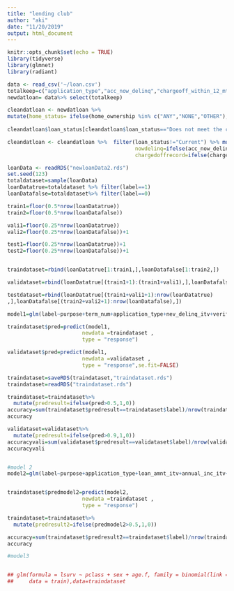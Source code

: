 ```yaml
---
title: "lending club"
author: "aki"
date: "11/20/2019"
output: html_document
---
```


```r
knitr::opts_chunk$set(echo = TRUE)
library(tidyverse)
library(glmnet)
library(radiant)
```

```r
data <- read_csv('~/loan.csv')
totalkeep=c("application_type","acc_now_delinq","chargeoff_within_12_mths","delinq_amnt","loan_amnt","funded_amnt","term","int_rate","grade","sub_grade","emp_length","home_ownership","annual_inc","verification_status","issue_d","loan_status","purpose","addr_state","delinq_2yrs","total_acc","pct_tl_nvr_dlq")
newdatloan= data%>% select(totalkeep)

cleandatloan <- newdatloan %>%
mutate(home_status= ifelse(home_ownership %in% c("ANY","NONE","OTHER"),"Unknown",home_ownership)) 
  
cleandatloan$loan_status[cleandatloan$loan_status=="Does not meet the credit policy. Status:Fully Paid"]="Fully Paid"

cleandatloan <- cleandatloan %>%  filter(loan_status!="Current") %>% mutate(label= ifelse(loan_status=="Fully Paid",1,0),      pastdelinq=ifelse(delinq_2yrs==0,0,ifelse(delinq_2yrs==1,1,2)),
                                         nowdelinq=ifelse(acc_now_delinq==0,0,1),
                                         chargedoffrecord=ifelse(chargeoff_within_12_mths==0,0,1))

loanData <- readRDS("newloanData2.rds")
set.seed(123)
totaldataset=sample(loanData)
loanDatatrue=totaldataset %>% filter(label==1)
loanDatafalse=totaldataset%>% filter(label==0)

train1=floor(0.5*nrow(loanDatatrue))
train2=floor(0.5*nrow(loanDatafalse))

vali1=floor(0.25*nrow(loanDatatrue))
vali2=floor(0.25*nrow(loanDatafalse))+1

test1=floor(0.25*nrow(loanDatatrue))+1
test2=floor(0.25*nrow(loanDatafalse))+1


traindataset=rbind(loanDatatrue[1:train1,],loanDatafalse[1:train2,])

validataset=rbind(loanDatatrue[(train1+1):(train1+vali1),],loanDatafalse[(train2+1):(train2+vali2),])

testdataset=rbind(loanDatatrue[(train1+vali1+1):nrow(loanDatatrue)
,],loanDatafalse[(train2+vali2+1):nrow(loanDatafalse),])

```


```r
model1=glm(label~purpose+term_num+application_type+nev_delinq_itv+verification_status+chargedoffrecord+home_status+pastdelinq+nowdelinq+total_acc_log+sub_grade+emp_length+home_status*emp_length,data=traindataset,family=binomial(link="logit"))

traindataset$pred=predict(model1, 
                        newdata =traindataset , 
                        type = "response")

validataset$pred=predict(model1, 
                        newdata =validataset , 
                        type = "response",se.fit=FALSE)

traindataset=saveRDS(traindataset,"traindataset.rds")
traindataset=readRDS("traindataset.rds")

traindataset=traindataset%>%
  mutate(predresult=ifelse(pred>0.5,1,0))
accuracy=sum(traindataset$predresult==traindataset$label)/nrow(traindataset)
accuracy 

validataset=validataset%>%
  mutate(predresult=ifelse(pred>0.9,1,0))
accuracyvali=sum(validataset$predresult==validataset$label)/nrow(validataset)
accuracyvali 


#model 2
model2=glm(label~purpose+application_type+loan_amnt_itv+annual_inc_itv+nev_delinq_itv+verification_status+chargedoffrecord+pastdelinq+nowdelinq+total_acc_log+sub_grade+term_num+addr_state+emp_length+home_status*emp_length,data=traindataset,family=binomial(link="logit"))


traindataset$predmodel2=predict(model2, 
                        newdata =traindataset , 
                        type = "response")

traindataset=traindataset%>%
  mutate(predresult2=ifelse(predmodel2>0.5,1,0))

accuracy=sum(traindataset$predresult2==traindataset$label)/nrow(traindataset)
accuracy 

#model3


## glm(formula = lsurv ~ pclass + sex + age.f, family = binomial(link = "logit"), 
##     data = train),data=traindataset
```

